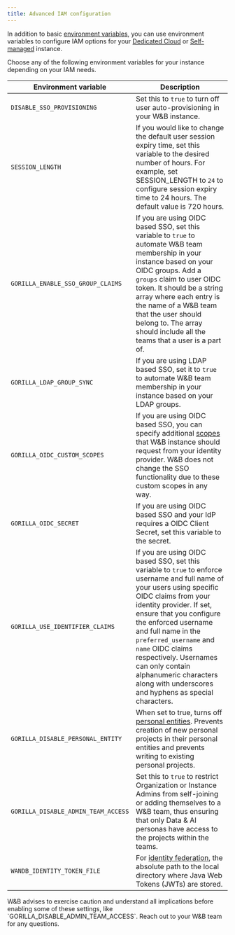 ```yaml
---
title: Advanced IAM configuration
---
```


In addition to basic [environment variables](../env-vars), you can use environment variables to configure IAM options for your [Dedicated Cloud](/platform/hosting/hosting-options/dedicated_cloud) or [Self-managed](/platform/hosting/hosting-options/self-managed) instance.

Choose any of the following environment variables for your instance depending on your IAM needs.

| Environment variable | Description |
|----------------------|-------------|
| `DISABLE_SSO_PROVISIONING` | Set this to `true` to turn off user auto-provisioning in your W&B instance. |
| `SESSION_LENGTH` | If you would like to change the default user session expiry time, set this variable to the desired number of hours. For example, set SESSION_LENGTH to `24` to configure session expiry time to 24 hours. The default value is 720 hours. |
| `GORILLA_ENABLE_SSO_GROUP_CLAIMS` | If you are using OIDC based SSO, set this variable to `true` to automate W&B team membership in your instance based on your OIDC groups. Add a `groups` claim to user OIDC token. It should be a string array where each entry is the name of a W&B team that the user should belong to. The array should include all the teams that a user is a part of. |
| `GORILLA_LDAP_GROUP_SYNC` | If you are using LDAP based SSO, set it to `true` to automate W&B team membership in your instance based on your LDAP groups. |
| `GORILLA_OIDC_CUSTOM_SCOPES` | If you are using OIDC based SSO, you can specify additional [scopes](https://auth0.com/docs/get-started/apis/scopes/openid-connect-scopes) that W&B instance should request from your identity provider. W&B does not change the SSO functionality due to these custom scopes in any way. |
| `GORILLA_OIDC_SECRET` | If you are using OIDC based SSO and your IdP requires a OIDC Client Secret, set this variable to the secret. |
| `GORILLA_USE_IDENTIFIER_CLAIMS` | If you are using OIDC based SSO, set this variable to `true` to enforce username and full name of your users using specific OIDC claims from your identity provider. If set, ensure that you configure the enforced username and full name in the `preferred_username` and `name` OIDC claims respectively. Usernames can only contain alphanumeric characters along with underscores and hyphens as special characters. |
| `GORILLA_DISABLE_PERSONAL_ENTITY` | When set to true, turns off [personal entities](/models/support/difference_team_entity_user_entity_mean_me/). Prevents creation of new personal projects in their personal entities and prevents writing to existing personal projects.
| `GORILLA_DISABLE_ADMIN_TEAM_ACCESS` | Set this to `true` to restrict Organization or Instance Admins from self-joining or adding themselves to a W&B team, thus ensuring that only Data & AI personas have access to the projects within the teams. |
| `WANDB_IDENTITY_TOKEN_FILE`        | For [identity federation](/platform/hosting/iam/identity_federation/), the absolute path to the local directory where Java Web Tokens (JWTs) are stored. |

<Warning>
W&B advises to exercise caution and understand all implications before enabling some of these settings, like `GORILLA_DISABLE_ADMIN_TEAM_ACCESS`. Reach out to your W&B team for any questions.
</Warning>